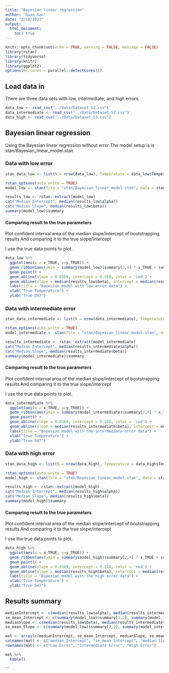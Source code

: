```yaml
---
title: "Bayesian linear regression"
author: "Quan Gan"
date: "2/19/2022"
output: 
  html_document:
    toc: true
---
```


```r
knitr::opts_chunk$set(echo = TRUE, warning = FALSE, message = FALSE)
library(rstan)
library(tidyverse)
library(knitr)
library(ggplot2)
options(mc.cores = parallel::detectCores())

```

## Load data in
There are three data sets with low, intermediate, and high errors.
```r
data_low <- read_csv("../Data/Dataset_S1.csv")
data_intermediate <- read_csv("../Data/Dataset_S2.csv")
data_high <- read_csv("../Data/Dataset_S3.csv")
```

## Bayesian linear regression

Using the Bayesian linear regression without error
The model setup is is stan/Bayesian_linear_model.stan

### Data with low error
```r
stan_data_low <- list(N = nrow(data_low), Temperature = data_low$Temperature, D47 = data_low$D47)

rstan_options(auto_write = TRUE)
model_low <- stan(file = "stan/Bayesian_linear_model.stan", data = stan_data_low, iter = 1000, chains = 4, seed = 1234)

results_low <- rstan::extract(model_low)
cat("Median Intercept", median(results_low$alpha))
cat("Median Slope", median(results_low$beta))
summary(model_low)$summary
```

#### Comparing result to the true parameters
Plot confident interval area of the median slope/intercept of bootstrapping results
And comparing it to the true slope/intercept

I use the true data points to plot.
```r
data_low %>% 
  ggplot(aes(x = x_TRUE, y=y_TRUE)) + 
  geom_ribbon(aes(ymin = summary(model_low)$summary[2,4] * x_TRUE + summary(model_low)$summary[1,8] , ymax = summary(model_low)$summary[2,8] * x_TRUE + summary(model_low)$summary[1,4]), fill = "orange") +
  geom_point() +
  geom_abline(slope = 0.0369, intercept = 0.268, color = 'red') +
  geom_abline(slope = median(results_low$beta), intercept = median(results_low$alpha), color = 'yellow') + 
  labs(title = "Bayesian model with low error data") + 
  xlab("True Temperature") + 
  ylab("True D47")
```

### Data with intermediate error
```r
stan_data_intermediate <- list(N = nrow(data_intermediate), Temperature = data_intermediate$Temperature, D47 = data_intermediate$D47)

rstan_options(auto_write = TRUE)
model_intermediate <- stan(file = "stan/Bayesian_linear_model.stan", data = stan_data_intermediate, iter = 1000, chains = 4, seed = 1234)

results_intermediate <- rstan::extract(model_intermediate)
cat("Median Intercept", median(results_intermediate$alpha))
cat("Median Slope", median(results_intermediate$beta))
summary(model_intermediate)$summary
```

#### Comparing result to the true parameters
Plot confident interval area of the median slope/intercept of bootstrapping results
And comparing it to the true slope/intercept

I use the true data points to plot.
```r
data_intermediate %>% 
  ggplot(aes(x = x_TRUE, y=y_TRUE)) + 
  geom_ribbon(aes(ymin = summary(model_intermediate)$summary[2,4] * x_TRUE + summary(model_intermediate)$summary[1,8] , ymax = summary(model_intermediate)$summary[2,8] * x_TRUE + summary(model_intermediate)$summary[1,4]), fill = "orange") +
  geom_point() +
  geom_abline(slope = 0.0369, intercept = 0.268, color = 'red') +
  geom_abline(slope = median(results_intermediate$beta), intercept = median(results_intermediate$alpha), color = 'yellow') +
  labs(title = "Bayesian model with the intermediate error data") + 
  xlab("True Temperature") + 
  ylab("True D47")
```

### Data with high error
```r
stan_data_high <- list(N = nrow(data_high), Temperature = data_high$Temperature, D47 = data_high$D47)

rstan_options(auto_write = TRUE)
model_high <- stan(file = "stan/Bayesian_linear_model.stan", data = stan_data_high, iter = 1000, chains = 4, seed = 1234)

results_high <- rstan::extract(model_high)
cat("Median Intercept", median(results_high$alpha))
cat("Median Slope", median(results_high$beta))
summary(model_high)$summary
```

#### Comparing result to the true parameters
Plot confident interval area of the median slope/intercept of bootstrapping results
And comparing it to the true slope/intercept

I use the true data points to plot.
```r
data_high %>% 
  ggplot(aes(x = x_TRUE, y=y_TRUE)) + 
  geom_ribbon(aes(ymin = summary(model_high)$summary[2,4] * x_TRUE + summary(model_high)$summary[1,8] , ymax = summary(model_high)$summary[2,8] * x_TRUE + summary(model_high)$summary[1,4]), fill = "orange") +
  geom_point() +
  geom_abline(slope = 0.0369, intercept = 0.268, color = 'red') +
  geom_abline(slope = median(results_high$beta), intercept = median(results_high$alpha), color = 'yellow') +
  labs(title = "Bayesian model with the high error data") + 
  xlab("True Temperature") + 
  ylab("True D47")
```

## Results summary
```r
medianIntercept <- c(median(results_low$alpha), median(results_intermediate$alpha), median(results_high$alpha))
se_mean_Intercept <- c(summary(model_low)$summary[1,2], summary(model_intermediate)$summary[1,2], summary(model_high)$summary[1,2])
medianSlope <- c(median(results_low$beta), median(results_intermediate$beta), median(results_high$beta))
se_mean_Slope <- c(summary(model_low)$summary[2,2], summary(model_intermediate)$summary[2,2], summary(model_high)$summary[2,2])

mat <- array(c(medianIntercept, se_mean_Intercept, medianSlope, se_mean_Slope), dim = c(3, 4))
colnames(mat) <- c("median_Intercept", "se_mean_Intercept", "median_Slope", "se_mean_slope")
rownames(mat) <- c("Low Error", "Intermediate Error", "High Error")

mat %>% 
  kable()
```
```